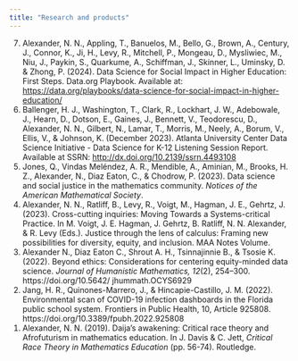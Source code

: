 ```yaml
---
title: "Research and products"
---
```


<ol reversed>

<li> Alexander, N. N., Appling, T., Banuelos, M., Bello, G., Brown, A., Century, J., Connor, K., Ji, H., Levy, R., Mitchell, P., Mongeau, D., Mysliwiec, M., Niu, J., Paykin, S., Quarkume, A., Schiffman, J., Skinner, L., Uminsky, D. & Zhong, P. (2024). Data Science for Social Impact in Higher Education: First Steps. Data.org Playbook. Available at: [https://data.org/playbooks/data-science-for-social-impact-in-higher-education/](https://data.org/playbooks/data-science-for-social-impact-in-higher-education/){.external target="_blank"} </li>

<li> Ballenger, H. J., Washington, T., Clark, R., Lockhart, J. W., Adebowale, J., Hearn, D., Dotson, E., Gaines, J., Bennett, V., Teodorescu, D., Alexander, N. N., Gilbert, N., Lamar, T., Morris, M., Neely, A., Borum, V., Ellis, V., & Johnson, K. (December 2023). Atlanta University Center Data Science Initiative - Data Science for K-12 Listening Session Report. Available at SSRN: [http://dx.doi.org/10.2139/ssrn.4493108](http://dx.doi.org/10.2139/ssrn.4493108){.external target="_blank"} </li>

<li> Jones, Q., Vindas Meléndez, A. R., Mendible, A., Aminian, M., Brooks, H. Z., Alexander, N., Diaz Eaton, C., & Chodrow, P. (2023). Data science and social justice in the mathematics community. *Notices of the American Mathematical Society*. </li>

<li> Alexander, N. N., Ratliff, B., Levy, R., Voigt, M., Hagman, J. E., Gehrtz, J. (2023). Cross-cutting inquiries: Moving Towards a Systems-critical Practice. In M. Voigt, J. E. Hagman, J. Gehrtz, B. Ratliff, N. N. Alexander, & R. Levy (Eds.). Justice through the lens of calculus: Framing new possibilities for diversity, equity, and inclusion. MAA Notes Volume. </li>

<li> Alexander N., Diaz Eaton C., Shrout A. H., Tsinnajinnie B., & Tsosie K. (2022). Beyond ethics: Considerations for centering equity-minded data science. *Journal of Humanistic Mathematics, 12*(2), 254–300. https://doi.org/10.5642/ jhummath.OCYS6929 </li>

<li> Jang, H. R., Quinones-Marrero, J., & Hincapie-Castillo, J. M. (2022). Environmental scan of COVID-19 infection dashboards in the Florida public school system. Frontiers in Public Health, 10, Article 925808. https://doi.org/10.3389/fpubh.2022.925808 </li>

<li> Alexander, N. N. (2019). Daija’s awakening: Critical race theory and Afrofuturism in mathematics education. In J. Davis & C. Jett, *Critical Race Theory in Mathematics Education* (pp. 56-74). Routledge. </li>

</ol>